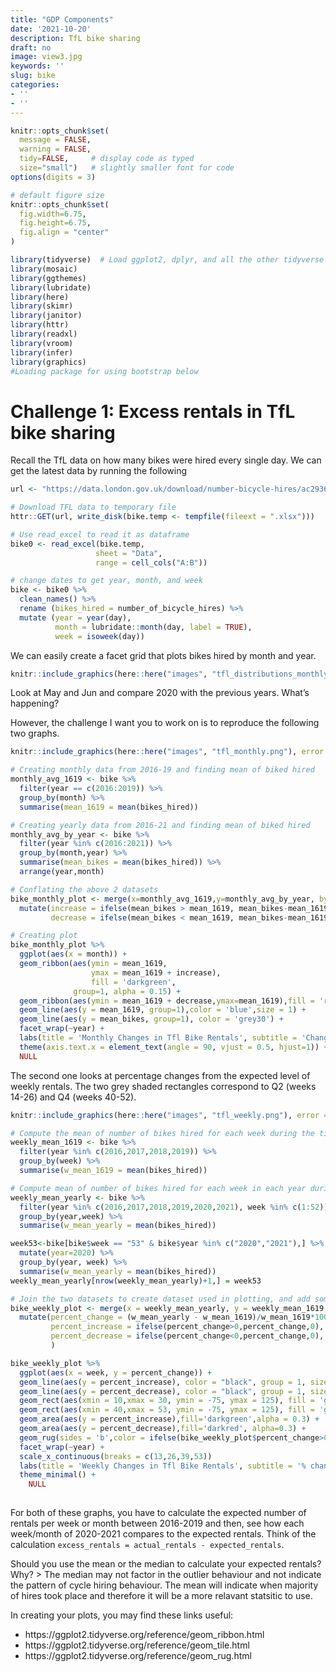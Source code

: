 ```yaml
---
title: "GDP Components"
date: '2021-10-20'
description: TfL bike sharing
draft: no
image: view3.jpg
keywords: ''
slug: bike
categories:
- ''
- ''
---
```


```r
knitr::opts_chunk$set(
  message = FALSE, 
  warning = FALSE, 
  tidy=FALSE,     # display code as typed
  size="small")   # slightly smaller font for code
options(digits = 3)

# default figure size
knitr::opts_chunk$set(
  fig.width=6.75, 
  fig.height=6.75,
  fig.align = "center"
)
```


```r
library(tidyverse)  # Load ggplot2, dplyr, and all the other tidyverse packages
library(mosaic)
library(ggthemes)
library(lubridate)
library(here)
library(skimr)
library(janitor)
library(httr)
library(readxl)
library(vroom)
library(infer)
library(graphics)
#Loading package for using bootstrap below
```


# Challenge 1: Excess rentals in TfL bike sharing

Recall the TfL data on how many bikes were hired every single day. We can get the latest data by running the following

```r
url <- "https://data.london.gov.uk/download/number-bicycle-hires/ac29363e-e0cb-47cc-a97a-e216d900a6b0/tfl-daily-cycle-hires.xlsx"

# Download TFL data to temporary file
httr::GET(url, write_disk(bike.temp <- tempfile(fileext = ".xlsx")))

# Use read_excel to read it as dataframe
bike0 <- read_excel(bike.temp,
                   sheet = "Data",
                   range = cell_cols("A:B"))

# change dates to get year, month, and week
bike <- bike0 %>% 
  clean_names() %>% 
  rename (bikes_hired = number_of_bicycle_hires) %>% 
  mutate (year = year(day),
          month = lubridate::month(day, label = TRUE),
          week = isoweek(day))
```



We can easily create a facet grid that plots bikes hired by month and year.

```r
knitr::include_graphics(here::here("images", "tfl_distributions_monthly.png"), error = FALSE)
```

Look at May and Jun and compare 2020 with the previous years. What's happening?

However, the challenge I want you to work on is to reproduce the following two graphs.

```r
knitr::include_graphics(here::here("images", "tfl_monthly.png"), error = FALSE)

# Creating monthly data from 2016-19 and finding mean of biked hired
monthly_avg_1619 <- bike %>% 
  filter(year == c(2016:2019)) %>% 
  group_by(month) %>% 
  summarise(mean_1619 = mean(bikes_hired))

# Creating yearly data from 2016-21 and finding mean of biked hired
monthly_avg_by_year <- bike %>%
  filter(year %in% c(2016:2021)) %>%
  group_by(month,year) %>%
  summarise(mean_bikes = mean(bikes_hired)) %>% 
  arrange(year,month)

# Conflating the above 2 datasets
bike_monthly_plot <- merge(x=monthly_avg_1619,y=monthly_avg_by_year, by = "month",all.x = TRUE) %>% 
  mutate(increase = ifelse(mean_bikes > mean_1619, mean_bikes-mean_1619,0),
         decrease = ifelse(mean_bikes < mean_1619, mean_bikes-mean_1619,0))

# Creating plot
bike_monthly_plot %>% 
  ggplot(aes(x = month)) +
  geom_ribbon(aes(ymin = mean_1619,
                  ymax = mean_1619 + increase),
                  fill = 'darkgreen',
              group=1, alpha = 0.15) +
  geom_ribbon(aes(ymin = mean_1619 + decrease,ymax=mean_1619),fill = 'red',group=1, alpha = 0.25) +
  geom_line(aes(y = mean_1619, group=1),color = 'blue',size = 1) +
  geom_line(aes(y = mean_bikes, group=1), color = 'grey30') +
  facet_wrap(~year) +
  labs(title = 'Monthly Changes in Tfl Bike Rentals', subtitle = 'Change from monthly average shown in blue and calculated between 2016 -2019', caption= "Source: TfL, London Data Store", y = 'Bike Rentals', x = 'Month') +
  theme(axis.text.x = element_text(angle = 90, vjust = 0.5, hjust=1)) +
  NULL
```

The second one looks at percentage changes from the expected level of weekly rentals. The two grey shaded rectangles correspond to Q2 (weeks 14-26) and Q4 (weeks 40-52).

```r
knitr::include_graphics(here::here("images", "tfl_weekly.png"), error = FALSE)

# Compute the mean of number of bikes hired for each week during the time period 2016-19
weekly_mean_1619 <- bike %>% 
  filter(year %in% c(2016,2017,2018,2019)) %>% 
  group_by(week) %>% 
  summarise(w_mean_1619 = mean(bikes_hired))

# Compute mean of number of bikes hired for each week in each year during the time period 2016-21
weekly_mean_yearly <- bike %>% 
  filter(year %in% c(2016,2017,2018,2019,2020,2021), week %in% c(1:52))%>% 
  group_by(year,week) %>% 
  summarise(w_mean_yearly = mean(bikes_hired))

week53<-bike[bike$week == "53" & bike$year %in% c("2020","2021"),] %>% 
  mutate(year=2020) %>% 
  group_by(year, week) %>% 
  summarise(w_mean_yearly = mean(bikes_hired))
weekly_mean_yearly[nrow(weekly_mean_yearly)+1,] = week53

# Join the two datasets to create dataset used in plotting, and add some features needed
bike_weekly_plot <- merge(x = weekly_mean_yearly, y = weekly_mean_1619,by = 'week') %>% 
  mutate(percent_change = (w_mean_yearly - w_mean_1619)/w_mean_1619*100,
         percent_increase = ifelse(percent_change>0,percent_change,0),
         percent_decrease = ifelse(percent_change<0,percent_change,0),
         )

bike_weekly_plot %>% 
  ggplot(aes(x = week, y = percent_change)) +
  geom_line(aes(y = percent_increase), color = "black", group = 1, size = 0.8, alpha = 0.3) + 
  geom_line(aes(y = percent_decrease), color = "black", group = 1, size = 0.8, alpha = 0.3) + 
  geom_rect(aes(xmin = 10,xmax = 30, ymin = -75, ymax = 125), fill = 'grey95', alpha = 0.3) +
  geom_rect(aes(xmin = 40,xmax = 53, ymin = -75, ymax = 125), fill = 'grey95', alpha = 0.3) +
  geom_area(aes(y = percent_increase),fill='darkgreen',alpha = 0.3) +
  geom_area(aes(y = percent_decrease),fill='darkred', alpha=0.3) +
  geom_rug(sides = 'b',color = ifelse(bike_weekly_plot$percent_change>0,'darkgreen','red')) +
  facet_wrap(~year) +
  scale_x_continuous(breaks = c(13,26,39,53))
  labs(title = 'Weekly Changes in Tfl Bike Rentals', subtitle = '% change from weekly averages calculated between 2016-2019', x = 'Week',y = 'Percentage Change (%)') +
  theme_minimal() +
    NULL
  
```

For both of these graphs, you have to calculate the expected number of rentals per week or month between 2016-2019 and then, see how each week/month of 2020-2021 compares to the expected rentals. Think of the calculation `excess_rentals = actual_rentals - expected_rentals`. 

Should you use the mean or the median to calculate your expected rentals? Why?
> The median may not factor in the outlier behaviour and not indicate the pattern of cycle hiring behaviour. The mean will indicate when majority of hires took place and therefore it will be a more relavant statsitic to use. 

In creating your plots, you may find these links useful:

- https://ggplot2.tidyverse.org/reference/geom_ribbon.html
- https://ggplot2.tidyverse.org/reference/geom_tile.html 
- https://ggplot2.tidyverse.org/reference/geom_rug.html


